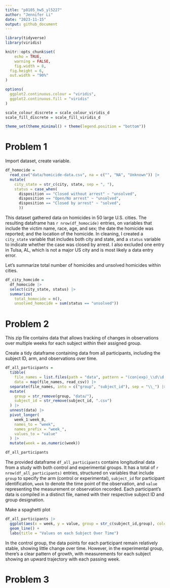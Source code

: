 ```yaml
---
title: "p8105_hw5_yl5227"
author: "Jennifer Li"
date: "2023-11-15"
output: github_document
---
```


```r
library(tidyverse)
library(viridis)

knitr::opts_chunk$set(
	echo = TRUE,
	warning = FALSE,
	fig.width = 8, 
  fig.height = 6,
  out.width = "90%"
)

options(
  ggplot2.continuous.colour = "viridis",
  ggplot2.continuous.fill = "viridis"
)

scale_colour_discrete = scale_colour_viridis_d
scale_fill_discrete = scale_fill_viridis_d

theme_set(theme_minimal() + theme(legend.position = "bottom"))
```

# Problem 1

Import dataset, create variable.

```r
df_homocide = 
  read_csv("data/homicide-data.csv", na = c("", "NA", "Unknown")) |> 
  mutate(
    city_state = str_c(city, state, sep = ", "),
    status = case_when(
      disposition == "Closed without arrest" ~ "unsolved",
      disposition == "Open/No arrest" ~ "unsolved",
      disposition == "Closed by arrest" ~ "solved",
      ))
```

This dataset gathered data on homicides in 50 large U.S. cities. The resulting dataframe has `r nrow(df_homocide)` entries, on variables that include the victim name, race, age, and sex; the date the homicide was reported; and the location of the homicide. In cleaning, I created a `city_state` variable that includes both city and state, and a `status` variable to indicate whether the case was closed by arrest. I also excluded one entry in Tulsa, AL, which is not a major US city and is most likely a data entry error.

Let's summarize total number of homicides and unsolved homicides within cities.

```r
df_city_homcide =
  df_homocide |> 
  select(city_state, status) |> 
  summarize(
    total_homocide = n(),
    unsolved_homocide = sum(status == "unsolved"))
```


# Problem 2

This zip file contains data that allows tracking of changes in observations over multiple weeks for each subject within their assigned group.

Create a tidy dataframe containing data from all participants, including the subject ID, arm, and observations over time.

```r
df_all_participants =
  tibble(
    file_names = list.files(path = "data", pattern = "(con|exp)_\\d\\d.csv", full.names = TRUE),
    data = map(file_names, read_csv)) |> 
  separate(file_names, into = c("group", "subject_id"), sep = "\\_") |> 
  mutate(
    group = str_remove(group, "data/"),
    subject_id = str_remove(subject_id, ".csv")
  ) |> 
  unnest(data) |> 
  pivot_longer(
    week_1:week_8,
    names_to = "week",
    names_prefix = "week_",
    values_to = "value"
  ) |> 
  mutate(week = as.numeric(week))

df_all_participants
```

The provided dataframe `df_all_participants` contains longitudinal data from a study with both control and experimental groups. It has a total of `r nrow(df_all_participants)` entries, structured on variables that include `group` to specify the arm (control or experimental), `subject_id` for participant identification, `week` to denote the time point of the observation, and `value` representing the measurement or observation recorded. Each participant's data is compiled in a distinct file, named with their respective subject ID and group designation.

Make a spaghetti plot

```r
df_all_participants |> 
  ggplot(aes(x = week, y = value, group = str_c(subject_id,group), color = group)) +
  geom_line() +
  labs(title = "Values on each Subject Over Time")
```

In the control group, the data points for each participant remain relatively stable, showing little change over time. However, in the experimental group, there's a clear pattern of growth, with measurements for each subject showing an upward trajectory with each passing week.

# Problem 3

```r



```

